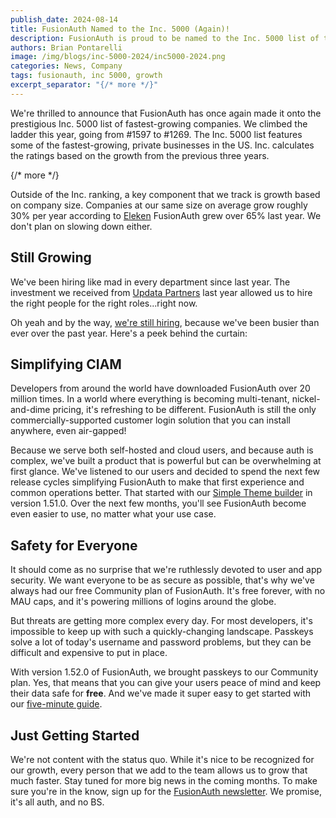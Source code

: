 ```yaml
---
publish_date: 2024-08-14
title: FusionAuth Named to the Inc. 5000 (Again)!
description: FusionAuth is proud to be named to the Inc. 5000 list of the fastest-growing companies in the United States. 
authors: Brian Pontarelli
image: /img/blogs/inc-5000-2024/inc5000-2024.png
categories: News, Company
tags: fusionauth, inc 5000, growth
excerpt_separator: "{/* more */}"
---
```


We're thrilled to announce that FusionAuth has once again made it onto the prestigious Inc. 5000 list of fastest-growing companies. We climbed the ladder this year, going from #1597 to #1269. The Inc. 5000 list features some of the fastest-growing, private businesses in the US. Inc. calculates the ratings based on the growth from the previous three years.

{/* more */} 

Outside of the Inc. ranking, a key component that we track is growth based on company size. Companies at our same size on average grow roughly 30% per year according to [Eleken](https://www.eleken.co/blog-posts/average-saas-growth-rate-brief-guide-for-startups) FusionAuth grew over 65% last year. We don't plan on slowing down either.

## Still Growing

We've been hiring like mad in every department since last year. The investment we received  from [Updata Partners](/blog/fusionauth-funding) last year allowed us to hire the right people for the right roles...right now. 

Oh yeah and by the way, [we're still hiring](/jobs), because we've been busier than ever over the past year. Here's a peek behind the curtain: 

## Simplifying CIAM

Developers from around the world have downloaded FusionAuth over 20 million times. In a world where everything is becoming multi-tenant, nickel-and-dime pricing, it's refreshing to be different. FusionAuth is still the only commercially-supported customer login solution that you can install anywhere, even air-gapped!

Because we serve both self-hosted and cloud users, and because auth is complex, we've built a product that is powerful but can be overwhelming at first glance. We've listened to our users and decided to spend the next few release cycles simplifying FusionAuth to make that first experience and common operations better. That started with our [Simple Theme builder](/blog/announcing-fusionauth-1-51) in version 1.51.0. Over the next few months, you'll see FusionAuth become even easier to use, no matter what your use case.

## Safety for Everyone

It should come as no surprise that we're ruthlessly devoted to user and app security. We want everyone to be as secure as possible, that's why we've always had our free Community plan of FusionAuth. It's free forever, with no MAU caps, and it's powering millions of logins around the globe.

But threats are getting more complex every day. For most developers, it's impossible to keep up with such a quickly-changing landscape. Passkeys solve a lot of today's username and password problems, but they can be difficult and expensive to put in place. 

With version 1.52.0 of FusionAuth, we brought passkeys to our Community plan. Yes, that means that you can give your users peace of mind and keep their data safe for **free**. And we've made it super easy to get started with our [five-minute guide](/docs). 

## Just Getting Started

We're not content with the status quo. While it's nice to be recognized for our growth, every person that we add to the team allows us to grow that much faster. Stay tuned for more big news in the coming months. To make sure you're in the know, sign up for the [FusionAuth newsletter](https://go.fusionauth.io/auth-news-you-can-actually-use). We promise, it's all auth, and no BS.
